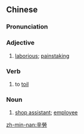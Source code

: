 {{also|辛劳}}
==Chinese==
{{zh-forms|s=辛劳}}

===Pronunciation===
{{zh-pron
|m=xīnláo
|c=san1 lou4
|mn=qz:sin-lô͘/tw,xm,zz:sin-lô
|cat=a,v,mn:n
}}

===Adjective===
{{zh-adj}}

# [[laborious]]; [[painstaking]]

===Verb===
{{zh-verb}}

# to [[toil]]

===Noun===
{{zh-noun}}

# {{lb|zh|Min Nan}} [[shop assistant]]; [[employee]]

[[zh-min-nan:辛勞]]